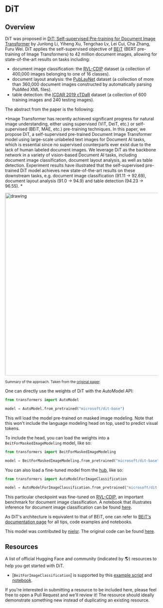 <!--Copyright 2022 The HuggingFace Team. All rights reserved.

Licensed under the Apache License, Version 2.0 (the "License"); you may not use this file except in compliance with
the License. You may obtain a copy of the License at

http://www.apache.org/licenses/LICENSE-2.0

Unless required by applicable law or agreed to in writing, software distributed under the License is distributed on
an "AS IS" BASIS, WITHOUT WARRANTIES OR CONDITIONS OF ANY KIND, either express or implied. See the License for the
specific language governing permissions and limitations under the License.
-->

# DiT

## Overview

DiT was proposed in [DiT: Self-supervised Pre-training for Document Image Transformer](https://arxiv.org/abs/2203.02378) by Junlong Li, Yiheng Xu, Tengchao Lv, Lei Cui, Cha Zhang, Furu Wei.
DiT applies the self-supervised objective of [BEiT](beit) (BERT pre-training of Image Transformers) to 42 million document images, allowing for state-of-the-art results on tasks including:

- document image classification: the [RVL-CDIP](https://www.cs.cmu.edu/~aharley/rvl-cdip/) dataset (a collection of
  400,000 images belonging to one of 16 classes).
- document layout analysis: the [PubLayNet](https://github.com/ibm-aur-nlp/PubLayNet) dataset (a collection of more
  than 360,000 document images constructed by automatically parsing PubMed XML files).
- table detection: the [ICDAR 2019 cTDaR](https://github.com/cndplab-founder/ICDAR2019_cTDaR) dataset (a collection of
  600 training images and 240 testing images).

The abstract from the paper is the following:

*Image Transformer has recently achieved significant progress for natural image understanding, either using supervised (ViT, DeiT, etc.) or self-supervised (BEiT, MAE, etc.) pre-training techniques. In this paper, we propose DiT, a self-supervised pre-trained Document Image Transformer model using large-scale unlabeled text images for Document AI tasks, which is essential since no supervised counterparts ever exist due to the lack of human labeled document images. We leverage DiT as the backbone network in a variety of vision-based Document AI tasks, including document image classification, document layout analysis, as well as table detection. Experiment results have illustrated that the self-supervised pre-trained DiT model achieves new state-of-the-art results on these downstream tasks, e.g. document image classification (91.11 → 92.69), document layout analysis (91.0 → 94.9) and table detection (94.23 → 96.55). *

<img src="https://huggingface.co/datasets/huggingface/documentation-images/resolve/main/dit_architecture.jpg"
alt="drawing" width="600"/> 

<small> Summary of the approach. Taken from the [original paper](https://arxiv.org/abs/2203.02378). </small>

One can directly use the weights of DiT with the AutoModel API:

```python
from transformers import AutoModel

model = AutoModel.from_pretrained("microsoft/dit-base")
```

This will load the model pre-trained on masked image modeling. Note that this won't include the language modeling head on top, used to predict visual tokens.

To include the head, you can load the weights into a `BeitForMaskedImageModeling` model, like so:

```python
from transformers import BeitForMaskedImageModeling

model = BeitForMaskedImageModeling.from_pretrained("microsoft/dit-base")
```

You can also load a fine-tuned model from the [hub](https://huggingface.co/models?other=dit), like so:

```python
from transformers import AutoModelForImageClassification

model = AutoModelForImageClassification.from_pretrained("microsoft/dit-base-finetuned-rvlcdip")
```

This particular checkpoint was fine-tuned on [RVL-CDIP](https://www.cs.cmu.edu/~aharley/rvl-cdip/), an important benchmark for document image classification.
A notebook that illustrates inference for document image classification can be found [here](https://github.com/NielsRogge/Transformers-Tutorials/blob/master/DiT/Inference_with_DiT_(Document_Image_Transformer)_for_document_image_classification.ipynb).

As DiT's architecture is equivalent to that of BEiT, one can refer to [BEiT's documentation page](beit) for all tips, code examples and notebooks.

This model was contributed by [nielsr](https://huggingface.co/nielsr). The original code can be found [here](https://github.com/microsoft/unilm/tree/master/dit).

## Resources

A list of official Hugging Face and community (indicated by 🌎) resources to help you get started with DiT.

<PipelineTag pipeline="image-classification"/>

- [`BeitForImageClassification`] is supported by this [example script](https://github.com/huggingface/transformers/tree/main/examples/pytorch/image-classification) and [notebook](https://colab.research.google.com/github/huggingface/notebooks/blob/main/examples/image_classification.ipynb).

If you're interested in submitting a resource to be included here, please feel free to open a Pull Request and we'll review it! The resource should ideally demonstrate something new instead of duplicating an existing resource.
